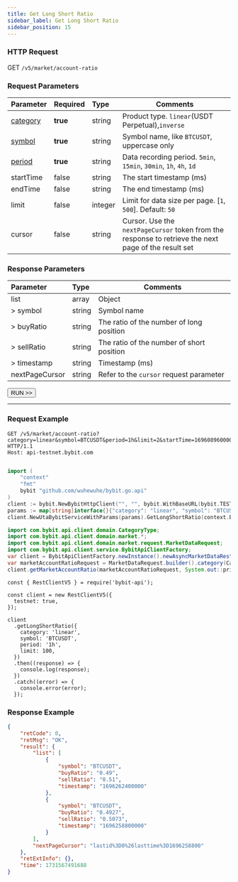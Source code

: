 ```yaml
---
title: Get Long Short Ratio
sidebar_label: Get Long Short Ratio
sidebar_position: 15
---
```


### HTTP Request
GET `/v5/market/account-ratio`

### Request Parameters
| Parameter | Required | Type | Comments|
|:----- |:-------|:-----|------ |
|[category](../enum#category) |**true** |string |Product type. `linear`(USDT Perpetual),`inverse`|
|[symbol](../enum#symbol) |**true** |string |Symbol name, like `BTCUSDT`, uppercase only|
|[period](../enum#datarecordingperiod) |**true** |string |Data recording period. `5min`, `15min`, `30min`, `1h`, `4h`, `1d`|
|startTime |false |string |The start timestamp (ms)|
|endTime |false |string |The end timestamp (ms)|
|limit |false |integer |Limit for data size per page. [`1`, `500`]. Default: `50`|
|cursor |false |string |Cursor. Use the `nextPageCursor` token from the response to retrieve the next page of the result set|

### Response Parameters
| Parameter | Type | Comments|
|:----- |:-----|----- |
| list | array | Object  |
| > symbol | string | Symbol name |
| > buyRatio | string | The ratio of the number of long position |
| > sellRatio | string | The ratio of the number of short position |
| > timestamp | string | Timestamp (ms)  |
|nextPageCursor |string |Refer to the `cursor` request parameter |

<a href="/api-explorer/v5/market/long-short-ratio"><Button>RUN >></Button></a>

---

### Request Example

<Tabs groupId="programming-languages">
<TabItem value="http" label="HTTP">

```http
GET /v5/market/account-ratio?category=linear&symbol=BTCUSDT&period=1h&limit=2&startTime=1696089600000&endTime=1696262400000 HTTP/1.1
Host: api-testnet.bybit.com
```

</TabItem>
<TabItem value="python" label="Python">

```python

```

</TabItem>
<TabItem value="GO" label="GO">

```go
import (
	"context"
	"fmt"
	bybit "github.com/wuhewuhe/bybit.go.api"
)
client := bybit.NewBybitHttpClient("", "", bybit.WithBaseURL(bybit.TESTNET))
params := map[string]interface{}{"category": "linear", "symbol": "BTCUSDT", "period": "5min"}
client.NewUtaBybitServiceWithParams(params).GetLongShortRatio(context.Background())
```

</TabItem>
<TabItem value="java" label="Java">

```java
import com.bybit.api.client.domain.CategoryType;
import com.bybit.api.client.domain.market.*;
import com.bybit.api.client.domain.market.request.MarketDataRequest;
import com.bybit.api.client.service.BybitApiClientFactory;
var client = BybitApiClientFactory.newInstance().newAsyncMarketDataRestClient();
var marketAccountRatioRequest = MarketDataRequest.builder().category(CategoryType.LINEAR).symbol("BTCUSDT").dataRecordingPeriod(DataRecordingPeriod.FIFTEEN_MINUTES).limit(10).build();
client.getMarketAccountRatio(marketAccountRatioRequest, System.out::println);
```

</TabItem>
<TabItem value="Node" label="Node.js">

```n4js
const { RestClientV5 } = require('bybit-api');

const client = new RestClientV5({
  testnet: true,
});

client
  .getLongShortRatio({
    category: 'linear',
    symbol: 'BTCUSDT',
    period: '1h',
    limit: 100,
  })
  .then((response) => {
    console.log(response);
  })
  .catch((error) => {
    console.error(error);
  });
```

</TabItem>
</Tabs>

### Response Example

```json
{
    "retCode": 0,
    "retMsg": "OK",
    "result": {
        "list": [
            {
                "symbol": "BTCUSDT",
                "buyRatio": "0.49",
                "sellRatio": "0.51",
                "timestamp": "1696262400000"
            },
            {
                "symbol": "BTCUSDT",
                "buyRatio": "0.4927",
                "sellRatio": "0.5073",
                "timestamp": "1696258800000"
            }
        ],
        "nextPageCursor": "lastid%3D0%26lasttime%3D1696258800"
    },
    "retExtInfo": {},
    "time": 1731567491688
}
```
